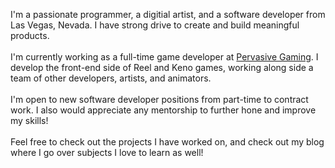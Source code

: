 I'm a passionate programmer, a digitial artist, and a software developer from Las Vegas, Nevada.
I have strong drive to create and build meaningful products.\
\
I'm currently working as a full-time game developer at [Pervasive Gaming](https://pervasivegaming.com/).
I develop the front-end side of Reel and Keno games, working along side a team of other developers, artists, and animators.\
\
I'm open to new software developer positions from part-time to contract work.
I also would appreciate any mentorship to further hone and improve my skills!\
\
Feel free to check out the projects I have worked on, and check out my blog where I go over subjects I love to learn as well!
